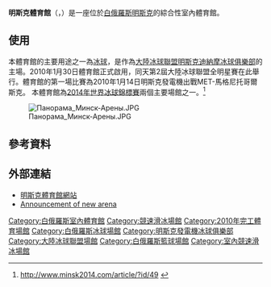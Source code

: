 {{Infobox stadium
|stadium_name=明斯克體育館
|logo_image=[[檔案:明斯克體育館logo.png|200px]]
|image= Minsk Arena.JPG
|Landscape=yes
|location= [[白俄羅斯|白俄羅斯]][[明斯克|明斯克]]
|broke_ground = 2006
|built = 2006–2009
|opened = 2010年1月30日<ref>http://www.worldofstadiums.com/europe/belarus/minsk-arena/</ref>
|owner=
|former_names=
|tenants=[[明斯克發電機冰球俱樂部|明斯克發電機冰球俱樂部]]<br>[[明斯克特莫基籃球俱樂部|明斯克特莫基籃球俱樂部]]
|construction_cost   = $350 million [[United_States_dollar|USD]]
|seating_capacity=15,086
|website = [http://www.minskarena.by/ www.minskarena.by]

}}
'''明斯克體育館'''（{{lang-be|Мінск-Арэна}}，{{lang-ru|Минск-Арена}}）是一座位於[[白俄羅斯|白俄羅斯]][[明斯克|明斯克]]的綜合性室內體育館。

==使用==
本體育館的主要用途之一為[[冰球|冰球]]，是作為[[大陸冰球聯盟|大陸冰球聯盟]][[明斯克迪納摩冰球俱樂部|明斯克迪納摩冰球俱樂部]]的主場。2010年1月30日體育館正式啟用，同天第2屆大陸冰球聯盟全明星賽在此舉行。體育館的第一場比賽為2010年1月14日明斯克發電機出戰MET-馬格尼托哥爾斯克。
本體育館為[[2014年世界冰球錦標賽|2014年世界冰球錦標賽]]兩個主要場館之一。<ref>http://www.minsk2014.com/article/?id/49 {{webarchive|url=https://web.archive.org/web/20110714100934/http://www.minsk2014.com/article/?id%2F49 |date=2011-07-14 }}</ref>

[[File:Панорама_Минск-Арены.JPG|thumb]]

==參考資料==
{{reflist}}

==外部連結==
*[https://web.archive.org/web/20110926064142/http://www.minskarena.by/ 明斯克體育館網站] {{Ru icon}}
*[http://www.belarusembassy.org/economic/investments/sports_complex.htm Announcement of new arena] {{Wayback|url=http://www.belarusembassy.org/economic/investments/sports_complex.htm |date=20100614212911 }}
{{coord|53.9365|27.4829|type:landmark_source:enwiki-googlemaplink|display=title}}

{{s-start}}
{{succession box |
  title=[[世界場地自由車錦標賽|世界場地自由車錦標賽]]<br /> 比賽場館|
  years=[[2013年世界場地自由車錦標賽|2013]]|
  before=[[海信體育館|海信體育館]] <br /> [[墨爾本|墨爾本]] |
  after=[[Velódromo_Alcides_Nieto_Patiño|Velódromo Alcides Nieto Patiño]] <br /> [[卡利|卡利]]
}}
{{s-end}}

[[Category:白俄羅斯室內體育館|Category:白俄羅斯室內體育館]]
[[Category:競速滑冰場館|Category:競速滑冰場館]]
[[Category:2010年完工體育場館|Category:2010年完工體育場館]]
[[Category:白俄羅斯冰球場館|Category:白俄羅斯冰球場館]]
[[Category:明斯克發電機冰球俱樂部|Category:明斯克發電機冰球俱樂部]]
[[Category:大陸冰球聯盟場館|Category:大陸冰球聯盟場館]]
[[Category:白俄羅斯籃球場館|Category:白俄羅斯籃球場館]]
[[Category:室內競速滑冰場館|Category:室內競速滑冰場館]]